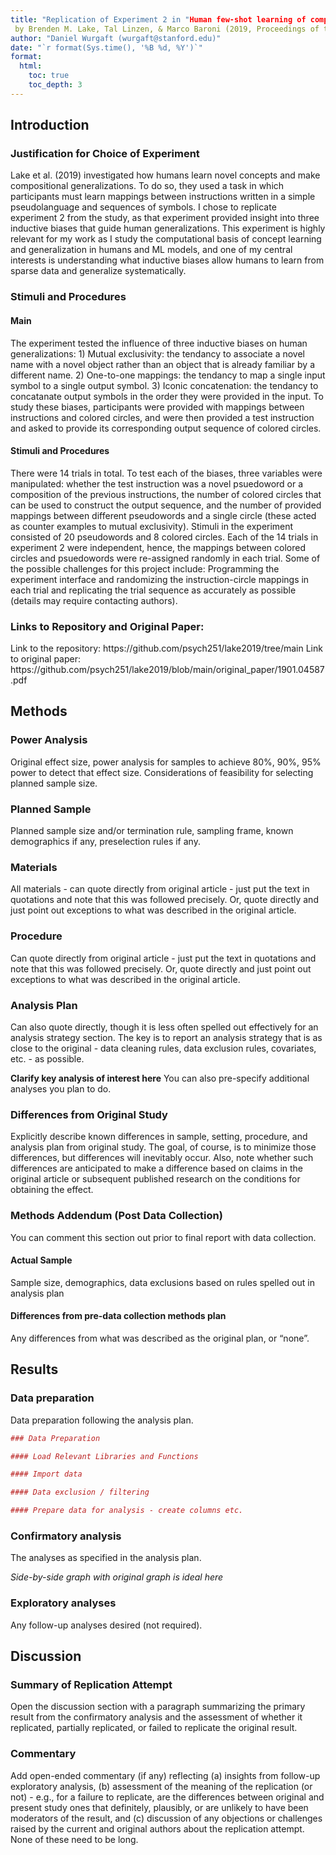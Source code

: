 ```yaml
---
title: "Replication of Experiment 2 in "Human few-shot learning of compositional instructions"
 by Brenden M. Lake, Tal Linzen, & Marco Baroni (2019, Proceedings of the 41st Annual Conference of the Cognitive Science Society)"
author: "Daniel Wurgaft (wurgaft@stanford.edu)"
date: "`r format(Sys.time(), '%B %d, %Y')`"
format:
  html:
    toc: true
    toc_depth: 3
---
```


<!-- Replication reports should all use this template to standardize reporting across projects.  These reports will be public supplementary materials that accompany the summary report(s) of the aggregate results. -->

## Introduction

### Justification for Choice of Experiment
Lake et al. (2019) investigated how humans learn novel concepts and make compositional generalizations. To do so, they used a task in which participants must learn mappings between instructions written in a simple pseudolanguage and sequences of symbols. I chose to replicate experiment 2 from the study, as that experiment provided insight into three inductive biases that guide human generalizations. This experiment is highly relevant for my work as I study the computational basis of concept learning and generalization in humans and ML models, and one of my central interests is understanding what inductive biases allow humans to learn from sparse data and generalize systematically. 

### Stimuli and Procedures
#### Main 
The experiment tested the influence of three inductive biases on human generalizations: 1) Mutual exclusivity: the tendancy to associate a novel name with a novel object rather than an object that is already familiar by a different name. 2) One-to-one mappings: the tendancy to map a single input symbol to a single output symbol. 3) Iconic concatenation: the tendancy to concatanate output symbols in the order they were provided in the input. To study these biases, participants were provided with mappings between instructions and colored circles, and were then provided a test instruction and asked to provide its corresponding output sequence of colored circles. 

#### Stimuli and Procedures
There were 14 trials in total. To test each of the biases, three variables were manipulated: whether the test instruction was a novel psuedoword or a composition of the previous instructions, the number of colored circles that can be used to construct the output sequence, and the number of provided mappings between different pseudowords and a single circle (these acted as counter examples to mutual exclusivity). Stimuli in the experiment consisted of 20 pseudowords and 8 colored circles. Each of the 14 trials in experiment 2 were independent, hence, the mappings between colored circles and psuedowords were re-assigned randomly in each trial. Some of the possible challenges for this project include: Programming the experiment interface and randomizing the instruction-circle mappings in each trial and replicating the trial sequence as accurately as possible (details may require contacting authors).

### Links to Repository and Original Paper:
Link to the repository: https://github.com/psych251/lake2019/tree/main
Link to original paper: https://github.com/psych251/lake2019/blob/main/original_paper/1901.04587.pdf

## Methods

### Power Analysis

Original effect size, power analysis for samples to achieve 80%, 90%, 95% power to detect that effect size.  Considerations of feasibility for selecting planned sample size.

### Planned Sample

Planned sample size and/or termination rule, sampling frame, known demographics if any, preselection rules if any.

### Materials

All materials - can quote directly from original article - just put the text in quotations and note that this was followed precisely.  Or, quote directly and just point out exceptions to what was described in the original article.

### Procedure	

Can quote directly from original article - just put the text in quotations and note that this was followed precisely.  Or, quote directly and just point out exceptions to what was described in the original article.

### Analysis Plan

Can also quote directly, though it is less often spelled out effectively for an analysis strategy section.  The key is to report an analysis strategy that is as close to the original - data cleaning rules, data exclusion rules, covariates, etc. - as possible.  

**Clarify key analysis of interest here**  You can also pre-specify additional analyses you plan to do.

### Differences from Original Study

Explicitly describe known differences in sample, setting, procedure, and analysis plan from original study.  The goal, of course, is to minimize those differences, but differences will inevitably occur.  Also, note whether such differences are anticipated to make a difference based on claims in the original article or subsequent published research on the conditions for obtaining the effect.

### Methods Addendum (Post Data Collection)

You can comment this section out prior to final report with data collection.

#### Actual Sample
  Sample size, demographics, data exclusions based on rules spelled out in analysis plan

#### Differences from pre-data collection methods plan
  Any differences from what was described as the original plan, or “none”.


## Results


### Data preparation

Data preparation following the analysis plan.
	
```r
### Data Preparation

#### Load Relevant Libraries and Functions

#### Import data

#### Data exclusion / filtering

#### Prepare data for analysis - create columns etc.
```

### Confirmatory analysis

The analyses as specified in the analysis plan.  

*Side-by-side graph with original graph is ideal here*

### Exploratory analyses

Any follow-up analyses desired (not required).  

## Discussion

### Summary of Replication Attempt

Open the discussion section with a paragraph summarizing the primary result from the confirmatory analysis and the assessment of whether it replicated, partially replicated, or failed to replicate the original result.  

### Commentary

Add open-ended commentary (if any) reflecting (a) insights from follow-up exploratory analysis, (b) assessment of the meaning of the replication (or not) - e.g., for a failure to replicate, are the differences between original and present study ones that definitely, plausibly, or are unlikely to have been moderators of the result, and (c) discussion of any objections or challenges raised by the current and original authors about the replication attempt.  None of these need to be long.
